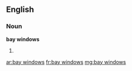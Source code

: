 ==English==

===Noun===
'''bay windows'''

# {{plural of|[[bay window]]}}

[[ar:bay windows]]
[[fr:bay windows]]
[[mg:bay windows]]